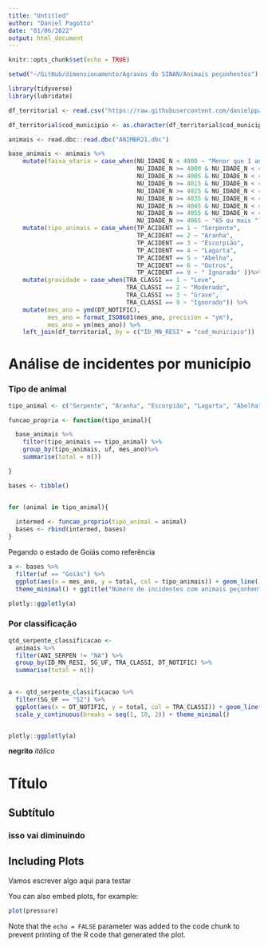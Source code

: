 ```yaml
---
title: "Untitled"
author: "Daniel Pagotto"
date: "01/06/2022"
output: html_document
---
```


```r
knitr::opts_chunk$set(echo = TRUE)

setwd("~/GitHub/dimensionamento/Agravos do SINAN/Animais peçonhentos")

library(tidyverse)
library(lubridate)

```


```r

df_territorial <- read.csv("https://raw.githubusercontent.com/danielppagotto/dimensionamento/main/Agravos%20do%20SINAN/Animais%20pe%C3%A7onhentos/df_territorial.csv")

df_territorial$cod_municipio <- as.character(df_territorial$cod_municipio)

animais <- read.dbc::read.dbc("ANIMBR21.dbc")

base_animais <- animais %>%  
    mutate(faixa_etaria = case_when(NU_IDADE_N < 4000 ~ "Menor que 1 ano",
                                    NU_IDADE_N >= 4000 & NU_IDADE_N < 4005 ~ "Entre 1 e 4 anos",
                                    NU_IDADE_N >= 4005 & NU_IDADE_N < 4015 ~ "Entre 5 e 14 anos",
                                    NU_IDADE_N >= 4015 & NU_IDADE_N < 4025 ~ "Entre 15 e 24 anos", 
                                    NU_IDADE_N >= 4025 & NU_IDADE_N < 4035 ~ "Entre 25 e 34 anos", 
                                    NU_IDADE_N >= 4035 & NU_IDADE_N < 4045 ~ "Entre 35 e 44 anos", 
                                    NU_IDADE_N >= 4045 & NU_IDADE_N < 4055 ~ "Entre 45 e 54 anos", 
                                    NU_IDADE_N >= 4055 & NU_IDADE_N < 4065 ~ "Entre 55 e 64 anos", 
                                    NU_IDADE_N >= 4065 ~ "65 ou mais ")) %>%
    mutate(tipo_animais = case_when(TP_ACIDENT == 1 ~ "Serpente",
                                    TP_ACIDENT == 2 ~ "Aranha", 
                                    TP_ACIDENT == 3 ~ "Escorpião",
                                    TP_ACIDENT == 4 ~ "Lagarta", 
                                    TP_ACIDENT == 5 ~ "Abelha", 
                                    TP_ACIDENT == 6 ~ "Outros",
                                    TP_ACIDENT == 9 ~ " Ignorado" ))%>%
    mutate(gravidade = case_when(TRA_CLASSI == 1 ~ "Leve", 
                                 TRA_CLASSI == 2 ~ "Moderado", 
                                 TRA_CLASSI == 3 ~ "Grave", 
                                 TRA_CLASSI == 9 ~ "Ignorado")) %>% 
    mutate(mes_ano = ymd(DT_NOTIFIC),
           mes_ano = format_ISO8601(mes_ano, precision = "ym"),
           mes_ano = ym(mes_ano)) %>% 
    left_join(df_territorial, by = c("ID_MN_RESI" = "cod_municipio"))

```
# **Análise de incidentes por município**

### Tipo de animal 

```r

tipo_animal <- c("Serpente", "Aranha", "Escorpião", "Lagarta", "Abelha")

funcao_propria <- function(tipo_animal){

  base_animais %>% 
    filter(tipo_animais == tipo_animal) %>% 
    group_by(tipo_animais, uf, mes_ano)%>%
    summarise(total = n())

}

bases <- tibble()


for (animal in tipo_animal){
  
  intermed <- funcao_propria(tipo_animal = animal)
  bases <- rbind(intermed, bases)
}

```

Pegando o estado de Goiás como referência

```r

a <- bases %>% 
  filter(uf == "Goiás") %>% 
  ggplot(aes(x = mes_ano, y = total, col = tipo_animais)) + geom_line() +
  theme_minimal() + ggtitle("Número de incidentes com animais peçonhentos em Goiás (SINAN - 2021)")

plotly::ggplotly(a)

```



### Por classificação 

```r
qtd_serpente_classificacao <- 
  animais %>% 
  filter(ANI_SERPEN != "NA") %>% 
  group_by(ID_MN_RESI, SG_UF, TRA_CLASSI, DT_NOTIFIC) %>% 
  summarise(total = n())
  

a <- qtd_serpente_classificacao %>% 
  filter(SG_UF == "52") %>% 
  ggplot(aes(x = DT_NOTIFIC, y = total, col = TRA_CLASSI)) + geom_line() +
  scale_y_continuous(breaks = seq(1, 10, 2)) + theme_minimal()


plotly::ggplotly(a)


```





**negrito**
*itálico*

# Título 
## Subtítulo
### isso vai diminuindo

## Including Plots

Vamos escrever algo aqui para testar

You can also embed plots, for example:

```r
plot(pressure)
```

Note that the `echo = FALSE` parameter was added to the code chunk to prevent printing of the R code that generated the plot.


